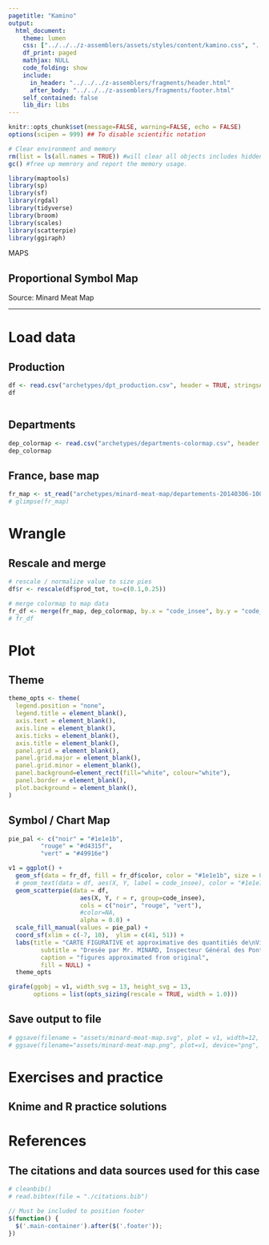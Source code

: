 ```yaml
---
pagetitle: "Kamino"
output: 
  html_document:
    theme: lumen
    css: ["../../../z-assemblers/assets/styles/content/kamino.css", "../../../z-assemblers/assets/icons/line-awesome/css/line-awesome.css"]
    df_print: paged
    mathjax: NULL
    code_folding: show
    include:
      in_header: "../../../z-assemblers/fragments/header.html"
      after_body: "../../../z-assemblers/fragments/footer.html"
    self_contained: false
    lib_dir: libs
---
```


```r

knitr::opts_chunk$set(message=FALSE, warning=FALSE, echo = FALSE)
options(scipen = 999) ## To disable scientific notation

# Clear environment and memory
rm(list = ls(all.names = TRUE)) #will clear all objects includes hidden objects.
gc() #free up memrory and report the memory usage.

library(maptools)
library(sp)
library(sf)
library(rgdal)
library(tidyverse)
library(broom)
library(scales)
library(scatterpie)
library(ggiraph)

```

<div class="activity">
MAPS  
</div>

## Proportional Symbol Map

Source:  Minard Meat Map

***

# Load data
## Production

```r

df <- read.csv("archetypes/dpt_production.csv", header = TRUE, stringsAsFactors = TRUE)
df



```


## Departments


```r

dep_colormap <- read.csv("archetypes/departments-colormap.csv", header = TRUE, stringsAsFactors = TRUE)
dep_colormap

```


## France, base map


```r

fr_map <- st_read("archetypes/minard-meat-map/departements-20140306-100m.shp")
# glimpse(fr_map)

```


# Wrangle
## Rescale and merge


```r

# rescale / normalize value to size pies
df$r <- rescale(df$prod_tot, to=c(0.1,0.25))

# merge colormap to map data
fr_df <- merge(fr_map, dep_colormap, by.x = "code_insee", by.y = "code_insee_c", all = TRUE)
# fr_df

```


# Plot
## Theme


```r

theme_opts <- theme(
  legend.position = "none",
  legend.title = element_blank(),
  axis.text = element_blank(),
  axis.line = element_blank(),
  axis.ticks = element_blank(),
  axis.title = element_blank(),
  panel.grid = element_blank(),
  panel.grid.major = element_blank(),
  panel.grid.minor = element_blank(),
  panel.background=element_rect(fill="white", colour="white"),
  panel.border = element_blank(),
  plot.background = element_blank(),
)

```


## Symbol / Chart Map


```r

pie_pal <- c("noir" = "#1e1e1b",
         "rouge" = "#d4315f",
         "vert" = "#49916e")

v1 = ggplot() +
  geom_sf(data = fr_df, fill = fr_df$color, color = "#1e1e1b", size = 0.25 ) +
  # geom_text(data = df, aes(X, Y, label = code_insee), color = "#1e1e1b", size = 2) +
  geom_scatterpie(data = df, 
                    aes(X, Y, r = r, group=code_insee),
                    cols = c("noir", "rouge", "vert"), 
                    #color=NA,
                    alpha = 0.8) +
  scale_fill_manual(values = pie_pal) +
  coord_sf(xlim = c(-7, 10),  ylim = c(41, 51)) +
  labs(title = "CARTE FIGURATIVE et approximative des quantitiés de\nViandes de Boucherie envoyées sur pied par les Départments et\nconsommées a Paris.",
         subtitle = "Dresée par Mr. MINARD, Inspecteur Général des Ponts et Chaussées en retraite.",
         caption = "figures approximated from original",
         fill = NULL) +
  theme_opts

girafe(ggobj = v1, width_svg = 13, height_svg = 13,
       options = list(opts_sizing(rescale = TRUE, width = 1.0)))

```


## Save output to file


```r

# ggsave(filename = "assets/minard-meat-map.svg", plot = v1, width=12, height=6)
# ggsave(filename="assets/minard-meat-map.png", plot=v1, device="png", width=12, height=6, units="in", dpi=500)

```

# Exercises and practice
## Knime and R practice solutions



# References
## The citations and data sources used for this case


```r

# cleanbib()
# read.bibtex(file = "./citations.bib")

```




```js

// Must be included to position footer
$(function() {
  $('.main-container').after($('.footer'));
})

```


